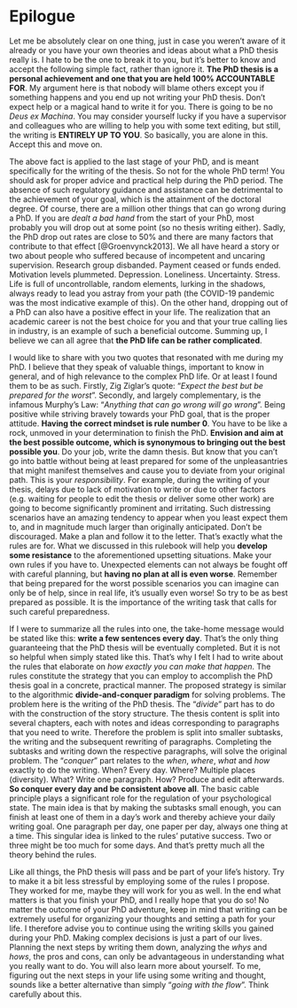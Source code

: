 # Epilogue {-}

:::{.indent}
Let me be absolutely clear on one thing, just in case you weren't aware of it already or you have your own theories and ideas about what a PhD thesis really is.
I hate to be the one to break it to you, but it's better to know and accept the following simple fact, rather than ignore it.
**The PhD thesis is a personal achievement and one that you are held 100% ACCOUNTABLE FOR**.
My argument here is that nobody will blame others except you if something happens and you end up not writing your PhD thesis.
Don't expect help or a magical hand to write it for you.
There is going to be no *Deus ex Machina*.
You may consider yourself lucky if you have a supervisor and colleagues who are willing to help you with some text editing, but still, the writing is **ENTIRELY UP TO YOU**.
So basically, you are alone in this.
Accept this and move on.
:::

:::{.indent}
The above fact is applied to the last stage of your PhD, and is meant specifically for the writing of the thesis.
So not for the whole PhD term!
You should ask for proper advice and practical help during the PhD period.
The absence of such regulatory guidance and assistance can be detrimental to the achievement of your goal, which is the attainment of the doctoral degree.
Of course, there are a million other things that can go wrong during a PhD.
If you are *dealt a bad hand* from the start of your PhD, most probably you will drop out at some point (so no thesis writing either).
Sadly, the PhD drop out rates are close to 50% and there are many factors that contribute to that effect [@Groenvynck2013].
We all have heard a story or two about people who suffered because of incompetent and uncaring supervision.
Research group disbanded.
Payment ceased or funds ended.
Motivation levels plummeted.
Depression.
Loneliness.
Uncertainty.
Stress.
Life is full of uncontrollable, random elements, lurking in the shadows, always ready to lead you astray from your path (the COVID-19 pandemic was the most indicative example of this).
On the other hand, dropping out of a PhD can also have a positive effect in your life.
The realization that an academic career is not the best choice for you and that your true calling lies in industry, is an example of such a beneficial outcome.
Summing up, I believe we can all agree that **the PhD life can be rather complicated**.
:::

:::{.indent}
I would like to share with you two quotes that resonated with me during my PhD.
I believe that they speak of valuable things, important to know in general, and of high relevance to the complex PhD life.
Or at least I found them to be as such.
Firstly, Zig Ziglar's quote: "*Expect the best but be prepared for the worst*".
Secondly, and largely complementary, is the infamous Murphy's Law: "*Anything that can go wrong will go wrong*".
Being positive while striving bravely towards your PhD goal, that is the proper attitude.
**Having the correct mindset is rule number 0**.
You have to be like a rock, unmoved in your determination to finish the PhD.
**Envision and aim at the best possible outcome, which is synonymous to bringing out the best possible you**.
Do your job, write the damn thesis.
But know that you can't go into battle without being at least prepared for some of the unpleasantries that might manifest themselves and cause you to deviate from your original path.
This is your *responsibility*.
For example, during the writing of your thesis, delays due to lack of motivation to write or due to other factors (e.g. waiting for people to edit the thesis or deliver some other work) are going to become significantly prominent and irritating.
Such distressing scenarios have an amazing tendency to appear when you least expect them to, and in magnitude much larger than originally anticipated.
Don't be discouraged.
Make a plan and follow it to the letter.
That's exactly what the rules are for.
What we discussed in this rulebook will help you **develop some resistance** to the aforementioned upsetting situations.
Make your own rules if you have to.
Unexpected elements can not always be fought off with careful planning, but **having no plan at all is even worse**.
Remember that being prepared for the worst possible scenarios you can imagine can only be of help, since in real life, it's usually even worse!
So try to be as best prepared as possible.
It is the importance of the writing task that calls for such careful preparedness.
:::

:::{.indent}
If I were to summarize all the rules into one, the take-home message would be stated like this: **write a few sentences every day**.
That's the only thing guaranteeing that the PhD thesis will be eventually completed.
But it is not so helpful when simply stated like this.
That's why I felt I had to write about the rules that elaborate on *how exactly you can make that happen*.
The rules constitute the strategy that you can employ to accomplish the PhD thesis goal in a concrete, practical manner.
The proposed strategy is similar to the algorithmic **divide-and-conquer paradigm** for solving problems.
The problem here is the writing of the PhD thesis.
The "*divide*" part has to do with the construction of the story structure.
The thesis content is split into several chapters, each with notes and ideas corresponding to paragraphs that you need to write.
Therefore the problem is split into smaller subtasks, the writing and the subsequent rewriting of paragraphs.
Completing the subtasks and writing down the respective paragraphs, will solve the original problem.
The "*conquer*" part relates to the *when*, *where*, *what* and *how* exactly to do the writing.
When? Every day.
Where? Multiple places (diversity).
What? Write one paragraph.
How? Produce and edit afterwards.
**So conquer every day and be consistent above all**.
The basic cable principle plays a significant role for the regulation of your psychological state.
The main idea is that by making the subtasks small enough, you can finish at least one of them in a day's work and thereby achieve your daily writing goal.
One paragraph per day, one paper per day, always one thing at a time.
This singular idea is linked to the rules' putative success.
Two or three might be too much for some days.
And that's pretty much all the theory behind the rules.
:::

:::{.indent}
Like all things, the PhD thesis will pass and be part of your life's history.
Try to make it a bit less stressful by employing some of the rules I propose.
They worked for me, maybe they will work for you as well.
In the end what matters is that you finish your PhD, and I really hope that you do so!
No matter the outcome of your PhD adventure, keep in mind that writing can be extremely useful for organizing your thoughts and setting a path for your life.
I therefore advise you to continue using the writing skills you gained during your PhD.
Making complex decisions is just a part of our lives.
Planning the next steps by writing them down, analyzing the *whys* and *hows*, the pros and cons, can only be advantageous in understanding what you really want to do.
You will also learn more about yourself.
To me, figuring out the next steps in your life using some writing and thought, sounds like a better alternative than simply "*going with the flow*".
Think carefully about this.
:::
